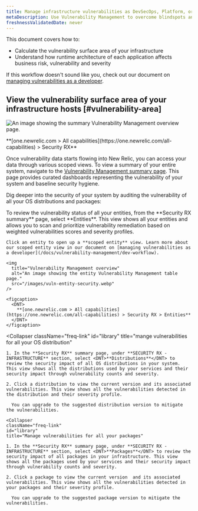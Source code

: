 ```yaml
---
title: Manage infrastructure vulnerabilities as DevSecOps, Platform, or Security security team
metaDescription: Use Vulnerability Management to overcome blindspots and assign remediation to developers as a security team.
freshnessValidatedDate: never
---
```


This document covers how to:

* Calculate the vulnerability surface area of your infrastructure
* Understand how runtime architecture of each application affects business risk, vulnerability and severity

If this workflow doesn't sound like you, check out our document on [managing vulnerabilities as a developer](/docs/vulnerability-management/dev-workflow).


## View the vulnerability surface area of your infrastructure hosts [#vulnerability-area]

<img
  title="Security RX overview"
  alt="An image showing the summary Vulnerability Management overview page."
  src="/images/security_screenshot-infra.webp"
/>

<figcaption>
  <DNT>
    **[one.newrelic.com > All capabilities](https://one.newrelic.com/all-capabilities) > Security RX**
  </DNT>
</figcaption>

Once vulnerability data starts flowing into New Relic, you can access your data through various scoped views. To view a summary of your entire system, navigate to the [Vulnerability Management summary page](https://one.newrelic.com/vulnerability-management). This page provides curated dashboards representing the vulnerability of your system and baseline security hygiene.

Dig deeper into the security of your system by auditing the vulnerability of all your OS distributions and packages:

<CollapserGroup>
  <Collapser
    className="freq-link"
    id="entity"
    title="Manage vulnerabilities for all your entities"
  >
    To review the vulnerability status of all your entities, from the **Security RX summary** page, select <DNT>**Entities**</DNT>. This view shows all your entities and allows you to scan and prioritize vulnerability remediation based on weighted vulnerabilities scores and severity profiles.

    Click an entity to open up a **scoped entity** view. Learn more about our scoped entity view in our document on [managing vulnerabilities as a developer](/docs/vulnerability-management/dev-workflow).

    <img
      title="Vulnerability Management overview"
      alt="An image showing the entity Vulnerability Management table page."
      src="/images/vuln-entity-security.webp"
    />

    <figcaption>
      <DNT>
        **[one.newrelic.com > All capabilities](https://one.newrelic.com/all-capabilities) > Security RX > Entities**
      </DNT>
    </figcaption>
  </Collapser>

  <Collapser
    className="freq-link"
    id="library"
    title="mange vulnerabilities for all your OS distribution"
  >
    1. In the **Security RX** summary page, under **SECURITY RX - INFRASTRUCTURE** section, select <DNT>**Distributions**</DNT> to review the security impact of all OS distributions in your system. This view shows all the distributions used by your services and their security impact through vulnerability counts and severity.

    2. Click a distribution to view the current version and its associated vulnerabilities. This view shows all the vulnerabilities detected in the distribution and their severity profile. 

      You can upgrade to the suggested distribution version to mitigate the vulnerabilities.


  

  </Collapser>

    <Collapser
    className="freq-link"
    id="library"
    title="Manage vulnerabilities for all your packages"
  >
    1. In the **Security RX** summary page, under **SECURITY RX - INFRASTRUCTURE** section, select <DNT>**Packages**</DNT> to review the security impact of all packages in your infrastructure. This view shows all the packages used by your services and their security impact through vulnerability counts and severity.

    2. Click a package to view the current version  and its associated vulnerabilities. This view shows all the vulnerabilities detected in your packages and their severity profile. 

      You can upgrade to the suggested package version to mitigate the vulnerabilities.

  </Collapser>

</CollapserGroup>
